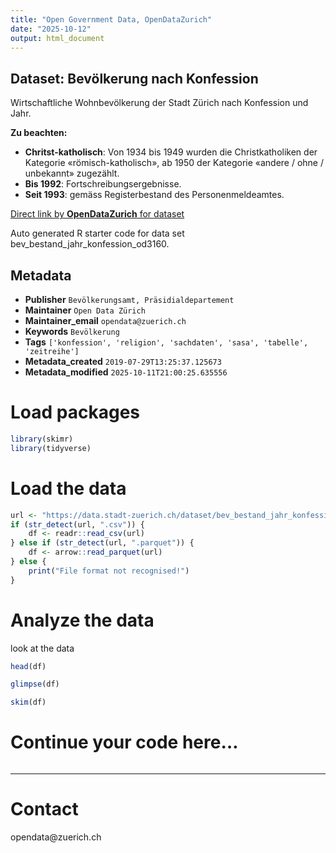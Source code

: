 ```yaml
---
title: "Open Government Data, OpenDataZurich"
date: "2025-10-12"
output: html_document
---
```


## Dataset: Bevölkerung nach Konfession


Wirtschaftliche Wohnbevölkerung der Stadt Zürich nach Konfession und Jahr.


**Zu beachten:**

 - **Chritst-katholisch**: Von 1934 bis 1949 wurden die Christkatholiken der Kategorie  «römisch-katholisch»,  ab 1950  der Kategorie «andere / ohne / unbekannt» zugezählt.
- **Bis 1992**: Fortschreibungsergebnisse.
- **Seit 1993**: gemäss Registerbestand des Personenmeldeamtes.
 

[]()



[Direct link by **OpenDataZurich** for dataset](https://data.stadt-zuerich.ch/dataset/bev_bestand_jahr_konfession_od3160)

Auto generated R starter code for data set bev_bestand_jahr_konfession_od3160.

## Metadata

- **Publisher** `Bevölkerungsamt, Präsidialdepartement`
- **Maintainer** `Open Data Zürich`
- **Maintainer_email** `opendata@zuerich.ch`
- **Keywords** `Bevölk­erung`
- **Tags** `['konfession', 'religion', 'sachdaten', 'sasa', 'tabelle', 'zeitreihe']`
- **Metadata_created** `2019-07-29T13:25:37.125673`
- **Metadata_modified** `2025-10-11T21:00:25.635556`


# Load packages

```r
library(skimr)
library(tidyverse)
```

# Load the data

```r
url <- "https://data.stadt-zuerich.ch/dataset/bev_bestand_jahr_konfession_od3160/download/BEV316OD3160.csv"
if (str_detect(url, ".csv")) {
    df <- readr::read_csv(url)
} else if (str_detect(url, ".parquet")) {
    df <- arrow::read_parquet(url)
} else {
    print("File format not recognised!")
}
```

# Analyze the data

look at the data
```r
head(df)
```

```r
glimpse(df)
```

```r
skim(df)
```

# Continue your code here...

```r

```

------------------------------------------------------------------------

# Contact

opendata@zuerich.ch
